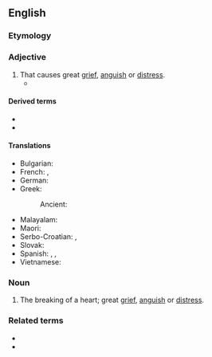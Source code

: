 {{also|heart-breaking}}
==English==

===Etymology===
{{compound|en|heart|breaking}}

===Adjective===
{{en-adj}}

# That causes great [[grief]], [[anguish]] or [[distress]].
#* {{quote-journal|en|year=1941|month=April|title=Notes and News: Railwaymen and Snow|journal=Railway Magazine|page=177|text=Things went well with the clearing on Friday, but by Saturday, February 3, a 70 m.p.h. blizzard set in, and against such '''heartbreaking''' conditions, although an effort was made with the plough to keep open the sections cleared on the previous day, ground was gradually lost, [...].}}

====Derived terms====
* {{l|en|heartbreakingly}}
* {{l|en|heartbreakingness}}

====Translations====
{{trans-top|That causes great grief, anguish or distress}}
* Bulgarian: {{t+|bg|сърцераздирателен}}
* French: {{t+|fr|déchirant}}, {{t+|fr|navrant}}
* German: {{t+|de|herzzerreißend}}
* Greek:
*: Ancient: {{q|Epic}} {{t|grc|θυμαλγής}}
{{trans-mid}}
* Malayalam: {{t+|ml|ഹൃദയഭേദകമായ}}
* Maori: {{t|mi|tarariki}}
* Serbo-Croatian: {{t|sh|srceparajući}}, {{t|sh|srcerazdirući}}
* Slovak: {{t|sk|srdcervúci}}
* Spanish: {{t|es|desgarrador}}, {{t|es|desolador}}, {{t+|es|devastador}}
* Vietnamese: {{t+|vi|đau lòng}}
{{trans-bottom}}

===Noun===
{{en-noun}}

# The breaking of a heart; great [[grief]], [[anguish]] or [[distress]].

===Related terms===
* {{l|en|break someone's heart}}
* {{l|en|heartbreaker}}